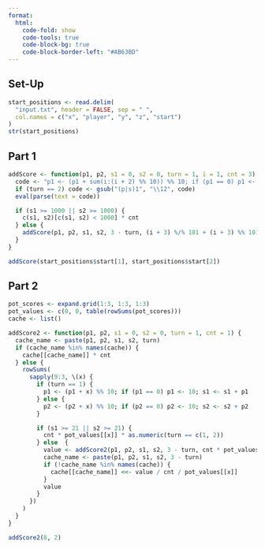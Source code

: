 ```yaml
---
format:
  html:
    code-fold: show
    code-tools: true
    code-block-bg: true
    code-block-border-left: "#AB63BD"
---
```


## Set-Up

```r
start_positions <- read.delim(
  "input.txt", header = FALSE, sep = " ",
  col.names = c("x", "player", "y", "z", "start")
)
str(start_positions)
```

## Part 1

```r
addScore <- function(p1, p2, s1 = 0, s2 = 0, turn = 1, i = 1, cnt = 3) {
  code <- "p1 <- (p1 + sum(i:(i + 2) %% 10)) %% 10; if (p1 == 0) p1 <- 10; s1 <- s1 + p1"
  if (turn == 2) code <- gsub("(p|s)1", "\\12", code)
  eval(parse(text = code))

  if (s1 >= 1000 || s2 >= 1000) {
    c(s1, s2)[c(s1, s2) < 1000] * cnt
  } else {
    addScore(p1, p2, s1, s2, 3 - turn, (i + 3) %/% 101 + (i + 3) %% 101, cnt + 3)
  }
}

addScore(start_positions$start[1], start_positions$start[2])
```

## Part 2

```r
pot_scores <- expand.grid(1:3, 1:3, 1:3)
pot_values <- c(0, 0, table(rowSums(pot_scores)))
cache <- list()

addScore2 <- function(p1, p2, s1 = 0, s2 = 0, turn = 1, cnt = 1) {
  cache_name <- paste(p1, p2, s1, s2, turn)
  if (cache_name %in% names(cache)) {
    cache[[cache_name]] * cnt
  } else {
    rowSums(
      sapply(9:3, \(x) {
        if (turn == 1) {
          p1 <- (p1 + x) %% 10; if (p1 == 0) p1 <- 10; s1 <- s1 + p1
        } else {
          p2 <- (p2 + x) %% 10; if (p2 == 0) p2 <- 10; s2 <- s2 + p2
        }

        if (s1 >= 21 || s2 >= 21) {
          cnt * pot_values[[x]] * as.numeric(turn == c(1, 2))
        } else  {
          value <- addScore2(p1, p2, s1, s2, 3 - turn, cnt * pot_values[[x]])
          cache_name <- paste(p1, p2, s1, s2, 3 - turn)
          if (!cache_name %in% names(cache)) {
            cache[[cache_name]] <<- value / cnt / pot_values[[x]]
          }
          value
        }
      })
    )
  }
}

addScore2(8, 2)
```
